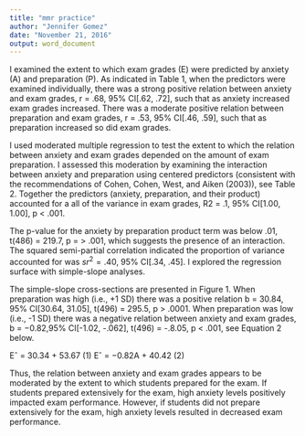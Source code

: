 ```yaml
---
title: "mmr practice"
author: "Jennifer Gomez"
date: "November 21, 2016"
output: word_document
---
```


I examined the extent to which exam grades (E) were predicted by anxiety (A) and preparation (P). As
indicated in Table 1, when the predictors were examined individually, there was a strong positive
relation between anxiety and exam grades, r = .68, 95% CI[.62, .72], such that as anxiety increased exam
grades increased. There was a moderate positive relation between preparation and
exam grades, r = .53, 95% CI[.46, .59], such that as preparation increased so did exam grades.

I used moderated multiple regression to test the extent to which the relation between anxiety and exam
grades depended on the amount of exam preparation. I assessed this moderation by examining the interaction
between anxiety and preparation using centered predictors (consistent with the recommendations of Cohen,
Cohen, West, and Aiken (2003)), see Table 2. Together the predictors (anxiety, preparation, and their
product) accounted for a all of the variance in exam grades, R2 = .1, 95% CI[1.00, 1.00], p < .001.

The p-value for the anxiety by preparation product term was below .01, t(486) = 219.7, p = > .001, which suggests the presence of an interaction. The squared semi-partial correlation indicated the proportion of variance accounted for was $sr^2=.40$, 95% CI[.34, .45]. I explored the regression surface with simple-slope analyses.


The simple-slope cross-sections are presented in Figure 1. When preparation was high (i.e., +1 SD) there was a positive relation b = 30.84, 95% CI[30.64, 31.05], t(496) = 295.5, p > .0001. When preparation was low (i.e., -1 SD) there was a negative relation between anxiety and exam grades, b = −0.82,95% CI[-1.02, -.062], t(496) = -.8.05, p < .001, see Equation 2 below.  

Eˆ = 30.34 + 53.67  (1)
Eˆ = −0.82A + 40.42 (2)

Thus, the relation between anxiety and exam grades appears to be moderated by the extent to which students prepared for the exam. If students prepared extensively for the exam, high anxiety levels positively impacted exam performance. However, if students did not prepare extensively for the exam, high anxiety levels
resulted in decreased exam performance.



